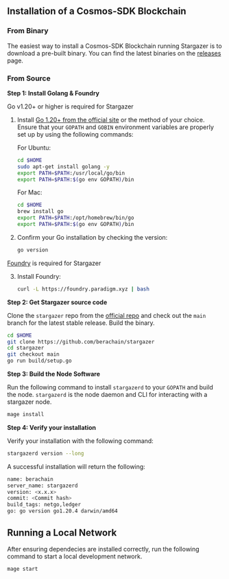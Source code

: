 ## Installation of a Cosmos-SDK Blockchain

### From Binary

The easiest way to install a Cosmos-SDK Blockchain running Stargazer is to download a pre-built binary. You can find the latest binaries on the [releases](https://github.com/stargazer/releases) page.

### From Source

**Step 1: Install Golang & Foundry**

Go v1.20+ or higher is required for Stargazer

1. Install [Go 1.20+ from the official site](https://go.dev/dl/) or the method of your choice. Ensure that your `GOPATH` and `GOBIN` environment variables are properly set up by using the following commands:

   For Ubuntu:

   ```sh
   cd $HOME
   sudo apt-get install golang -y
   export PATH=$PATH:/usr/local/go/bin
   export PATH=$PATH:$(go env GOPATH)/bin
   ```

   For Mac:

   ```sh
   cd $HOME
   brew install go
   export PATH=$PATH:/opt/homebrew/bin/go
   export PATH=$PATH:$(go env GOPATH)/bin
   ```

2. Confirm your Go installation by checking the version:

   ```sh
   go version
   ```

[Foundry](https://book.getfoundry.sh/getting-started/installation) is required for Stargazer

3. Install Foundry:

   ```sh
   curl -L https://foundry.paradigm.xyz | bash
   ```

**Step 2: Get Stargazer source code**

Clone the `stargazer` repo from the [official repo](https://github.com/berachain/stargazer/) and check
out the `main` branch for the latest stable release.
Build the binary.

```bash
cd $HOME
git clone https://github.com/berachain/stargazer
cd stargazer
git checkout main
go run build/setup.go
```

**Step 3: Build the Node Software**

Run the following command to install `stargazerd` to your `GOPATH` and build the node. `stargazerd` is the node daemon and CLI for interacting with a stargazer node.

```bash
mage install
```

**Step 4: Verify your installation**

Verify your installation with the following command:

```bash
stargazerd version --long
```

A successful installation will return the following:

```bash
name: berachain
server_name: stargazerd
version: <x.x.x>
commit: <Commit hash>
build_tags: netgo,ledger
go: go version go1.20.4 darwin/amd64
```

## Running a Local Network

After ensuring dependecies are installed correctly, run the following command to start a local development network.
```bash
mage start
```